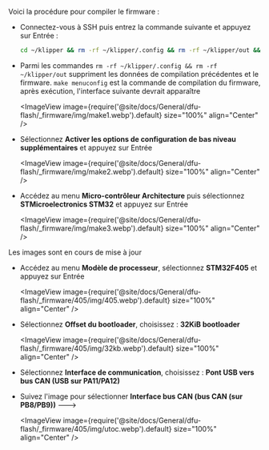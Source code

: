 Voici la procédure pour compiler le firmware :
* Connectez-vous à SSH puis entrez la commande suivante et appuyez sur Entrée :

    ```bash
    cd ~/klipper && rm -rf ~/klipper/.config && rm -rf ~/klipper/out && make menuconfig
    ```

* Parmi les commandes `rm -rf ~/klipper/.config && rm -rf ~/klipper/out` suppriment les données de compilation précédentes et le firmware. `make menuconfig` est la commande de compilation du firmware, après exécution, l'interface suivante devrait apparaître

    <ImageView image={require('@site/docs/General/dfu-flash/_firmware/img/make1.webp').default} size="100%" align="Center" />

* Sélectionnez **Activer les options de configuration de bas niveau supplémentaires** et appuyez sur Entrée

    <ImageView image={require('@site/docs/General/dfu-flash/_firmware/img/make2.webp').default} size="100%" align="Center" />

* Accédez au menu **Micro-contrôleur Architecture** puis sélectionnez **STMicroelectronics STM32** et appuyez sur Entrée

    <ImageView image={require('@site/docs/General/dfu-flash/_firmware/img/make3.webp').default} size="100%" align="Center" />

Les images sont en cours de mise à jour
* Accédez au menu **Modèle de processeur**, sélectionnez **STM32F405** et appuyez sur Entrée

    <ImageView image={require('@site/docs/General/dfu-flash/_firmware/405/img/405.webp').default} size="100%" align="Center" />

* Sélectionnez **Offset du bootloader**, choisissez : **32KiB bootloader**

    <ImageView image={require('@site/docs/General/dfu-flash/_firmware/405/img/32kb.webp').default} size="100%" align="Center" />

* Sélectionnez **Interface de communication**, choisissez : **Pont USB vers bus CAN (USB sur PA11/PA12)**
* Suivez l'image pour sélectionner **Interface bus CAN (bus CAN (sur PB8/PB9))** --->

    <ImageView image={require('@site/docs/General/dfu-flash/_firmware/405/img/utoc.webp').default} size="100%" align="Center" />